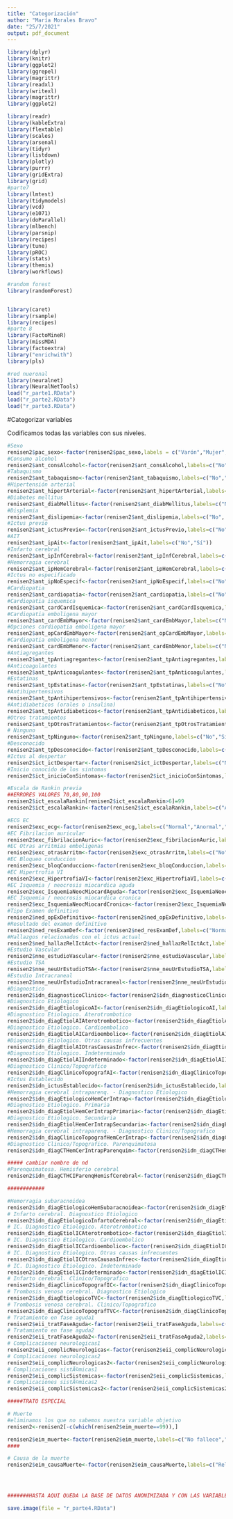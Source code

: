 ---
title: "Categorización"
author: "María Morales Bravo"
date: "25/7/2021"
output: pdf_document
---

```{r,include=F}
library(dplyr)
library(knitr)
library(ggplot2)
library(ggrepel)
library(magrittr)
library(readxl)
library(writexl)
library(magrittr)
library(ggplot2)

library(readr)
library(kableExtra)
library(flextable)
library(scales)
library(arsenal)
library(tidyr)
library(listdown)
library(plotly)
library(purrr)
library(gridExtra)
library(grid)
#parte7
library(lmtest)
library(tidymodels)
library(vcd)
library(e1071)
library(doParallel)
library(mlbench)
library(parsnip)
library(recipes)
library(tune)
library(pROC)
library(stats)
library(themis)
library(workflows)

#random forest
library(randomForest)


library(caret)
library(rsample)
library(recipes)
#parte 8 
library(FactoMineR)
library(missMDA)
library(factoextra)
library("enrichwith")
library(pls)

#red nueronal 
library(neuralnet) 
library(NeuralNetTools)
load("r_parte1.RData")
load("r_parte2.RData")
load("r_parte3.RData")
```


#Categorizar variables

Codificamos todas las variables con sus niveles. 

```{r,echo=F}
#Sexo
renisen2$pac_sexo<-factor(renisen2$pac_sexo,labels = c("Varón","Mujer","Desconocido"))
#Consumo alcohol
renisen2$ant_consAlcohol<-factor(renisen2$ant_consAlcohol,labels=c("No","Moderado","Excesivo","Desconocido"))
#Tabaquismo
renisen2$ant_tabaquismo<-factor(renisen2$ant_tabaquismo,labels=c("No","Sí","Ex","Desconocido")) #nivel ex o no
#Hipertensión arterial
renisen2$ant_hipertArterial<-factor(renisen2$ant_hipertArterial,labels=c("No", "Sí con previo conocimiento","Sí conocida ingreso","Desconocido"))
#Diabetes mellitus
renisen2$ant_diabMellitus<-factor(renisen2$ant_diabMellitus,labels=c("No", "Sí con previo conocimiento","Sí conocida ingreso","Desconocido"))
#Displemia
renisen2$ant_dislipemia<-factor(renisen2$ant_dislipemia,labels=c("No", "Sí con previo conocimiento","Sí conocida ingreso","Desconocido"))
#Ictus previo
renisen2$ant_ictusPrevio<-factor(renisen2$ant_ictusPrevio,labels=c("No","Sí","Desconocido"))
#AIT
renisen2$ant_ipAit<-factor(renisen2$ant_ipAit,labels=c("No","Sí"))
#Infarto cerebral
renisen2$ant_ipInfCerebral<-factor(renisen2$ant_ipInfCerebral,labels=c("No","Sí"))
#Hemorragia cerebral
renisen2$ant_ipHemCerebral<-factor(renisen2$ant_ipHemCerebral,labels=c("No","Sí"))
#Ictus no especificado
renisen2$ant_ipNoEspecif<-factor(renisen2$ant_ipNoEspecif,labels=c("No","Sí"))
#Cardiopatia
renisen2$ant_cardiopatia<-factor(renisen2$ant_cardiopatia,labels=c("No","Sí","Desconocido"))
#Cardiopatia isquemica
renisen2$ant_cardCardIsquemica<-factor(renisen2$ant_cardCardIsquemica,labels=c("No","Angor","IAM <=4 semanas","IAM >4 semanas","Desconocido"))
#Cardiopatia emboligena mayor
renisen2$ant_cardEmbMayor<-factor(renisen2$ant_cardEmbMayor,labels=c("No","Sí","Desconocido"))
#Opciones cardiopatia emboligena mayor
renisen2$ant_opCardEmbMayor<-factor(renisen2$ant_opCardEmbMayor,labels=c("Fibrilación auricular","Otros"))
#Cardiopatia emboligena menor
renisen2$ant_cardEmbMenor<-factor(renisen2$ant_cardEmbMenor,labels=c("No","Sí","Desconocido"))
#Antiagregantes
renisen2$ant_tpAntiagregantes<-factor(renisen2$ant_tpAntiagregantes,labels=c("No","Sí"))
#Anticoagulantes
renisen2$ant_tpAnticoagulantes<-factor(renisen2$ant_tpAnticoagulantes,labels=c("No","Sí"))
#Estatinas
renisen2$ant_tpEstatinas<-factor(renisen2$ant_tpEstatinas,labels=c("No","Sí"))
#Antihipertensivos
renisen2$ant_tpAntihipertensivos<-factor(renisen2$ant_tpAntihipertensivos,labels=c("No","Sí"))
#Antidiabeticos (orales o insulina)
renisen2$ant_tpAntidiabeticos<-factor(renisen2$ant_tpAntidiabeticos,labels=c("No","Sí"))
#Otros tratamientos
renisen2$ant_tpOtrosTratamientos<-factor(renisen2$ant_tpOtrosTratamientos,labels=c("No","Sí"))
# Ninguno
renisen2$ant_tpNinguno<-factor(renisen2$ant_tpNinguno,labels=c("No","Sí"))
#Desconocido
renisen2$ant_tpDesconocido<-factor(renisen2$ant_tpDesconocido,labels=c("No","Sí"))
#Ictus al despertar
renisen2$ict_ictDespertar<-factor(renisen2$ict_ictDespertar,labels=c("No","Sí"))
#Inicio conocido de los sintomas
renisen2$ict_inicioConSintomas<-factor(renisen2$ict_inicioConSintomas,labels=c("No","Sí"))

#Escala de Rankin previa
##ERRORES VALORES 70,80,90,100
renisen2$ict_escalaRankin[renisen2$ict_escalaRankin>6]=99
renisen2$ict_escalaRankin<-factor(renisen2$ict_escalaRankin,labels=c("Asintomático","Incapacidad no significativa","Incapacidad ligera","Incapacida moderada","Incapacidad moderada severa","Incapacidad severa","Muerte","Desconocido"))

#ECG EC
renisen2$exc_ecg<-factor(renisen2$exc_ecg,labels=c("Normal","Anormal","No evaluado"))
#EC Fibrilacion auricular
renisen2$exc_fibrilacionAuric<-factor(renisen2$exc_fibrilacionAuric,labels=c("No","Sí"))
#EC Otras arritmias emboligenas
renisen2$exc_otrasArritm<-factor(renisen2$exc_otrasArritm,labels=c("No","Sí"))
#EC Bloqueo conduccion
renisen2$exc_bloqConduccion<-factor(renisen2$exc_bloqConduccion,labels=c("No","Sí"))
#EC Hipertrofia VI
renisen2$exc_HipertrofiaVI<-factor(renisen2$exc_HipertrofiaVI,labels=c("No","Sí"))
#EC Isquemia / neocrosis miocardica aguda
renisen2$exc_IsquemiaNeocMiocardAguda<-factor(renisen2$exc_IsquemiaNeocMiocardAguda,labels=c("No","Sí"))
#EC Isquemia / neocrosis miocardica cronica
renisen2$exc_IsquemiaNeocMiocardCronica<-factor(renisen2$exc_IsquemiaNeocMiocardCronica,labels=c("No","Sí"))
#Tipo Examen definitivo
renisen2$ned_opExDefinitivo<-factor(renisen2$ned_opExDefinitivo,labels=c("Desconocido","TC-simple","RM-C multimodal","TC ultimodal","Ninguno"))
#Resultado del examen definitivo
renisen2$ned_resExamDef<-factor(renisen2$ned_resExamDef,labels=c("Normal","Patológico","No realizado"))
#Hallazgos relacionados con el ictus actual
renisen2$ned_hallazRelIctAct<-factor(renisen2$ned_hallazRelIctAct,labels=c("No","Infarto territorial","Infarto lacunar","Infarto de territorio frontera","Hemorragia intraparenquimatosa","Hemorragia intraventricular","Hemorragia subaracnoidea","Desconocido"))
#Estudio Vascular
renisen2$nne_estudioVascular<-factor(renisen2$nne_estudioVascular,labels=c("Ultrasonografia","Angio-RM","Angio-TC","ASD","No definido","No realizado"))
#Estudio TSA
renisen2$nne_neuUrEstudioTSA<-factor(renisen2$nne_neuUrEstudioTSA,labels=c("No","Sí"))
#Estudio Intracraneal
renisen2$nne_neuUrEstudioIntracraneal<-factor(renisen2$nne_neuUrEstudioIntracraneal,labels=c("No","Sí"))
#Diagnostico
renisen2$idn_diagnosticoClinico<-factor(renisen2$idn_diagnosticoClinico,labels=c("Ataque isquémico transitorio","Ictus establecido","Ictus no especificado"))
#Diagnostico Etiologico
renisen2$idn_diagEtiologicoAI<-factor(renisen2$idn_diagEtiologicoAI,labels=c("Aterotrombotico o Aterosclerosis de gran vaso","Cardioembolico","Lacunar o enfemedad de pequeño vaso","Otras causas infrecuentes","Indeterminado","Desconocido"))
#Diagnostico Etiologico. Aterotrombotico
renisen2$idn_diagEtiolAIAterotrombotico<-factor(renisen2$idn_diagEtiolAIAterotrombotico,labels=c("Probable estenosis > 50 %","Posible estenosis <= 50 %","Desconocido"))
#Diagnostico Etiologico. Cardioembolico
renisen2$idn_diagEtiolAICardioembolico<-factor(renisen2$idn_diagEtiolAICardioembolico,labels=c("Probable","Posible","Desconocido"))
#Diagnostico Etiologico. Otras causas infrecuentes
renisen2$idn_diagEtiolAIOtrasCausasInfrec<-factor(renisen2$idn_diagEtiolAIOtrasCausasInfrec,labels=c("Disección","Otras","Desconocido"))
#Diagnostico Etiologico. Indeterminado
renisen2$idn_diagEtiolAIIndeterminado<-factor(renisen2$idn_diagEtiolAIIndeterminado,labels=c("Criptogénico","Por dos causas coexistentes","Por estudio insuficiente","Desconocido"))
#Diagnostico Clinico/Topografico
renisen2$idn_diagClinicoTopografAI<-factor(renisen2$idn_diagClinicoTopografAI,labels=c("Carotideo","Vertebrovasilar","Ambos","Localización indeterminada","Posible AIT","Desconocido"))
#Ictus Establecido
renisen2$idn_ictusEstablecido<-factor(renisen2$idn_ictusEstablecido,labels=c("Hemorragia cerebral intraparenquimatosa","Hemorraguia subaracnoidea","Infarto cerebral","Trombosis venosa cerebral","Item sin aplicar (outlier)"))
#Hemorragia cerebral intraparenq. - Diagnostico Etiologico
renisen2$idn_diagEtiologicoHemCerIntrap<-factor(renisen2$idn_diagEtiologicoHemCerIntrap,labels=c("Primaria","Secundaria","Idiopática","Desconocido"))
#Diagnostico Etiologico. Primaria
renisen2$idn_diagEtiolHemCerIntrapPrimaria<-factor(renisen2$idn_diagEtiolHemCerIntrapPrimaria,labels=c("HTA","Amiloide","Desconocido"))
#Diagnostico Etiologico. Secundaria
renisen2$idn_diagEtiolHemCerIntrapSecundaria<-factor(renisen2$idn_diagEtiolHemCerIntrapSecundaria,labels=c("Anticoagulante/Trombólicos","Malformación vascular","Coagulopatía","Tumoral intracraneal","Otros","Desconocido"))
#Hemorragia cerebral intraparenq. - Diagnostico Clinico/Topografico
renisen2$idn_diagClinicoTopografHemCerIntrap<-factor(renisen2$idn_diagClinicoTopografHemCerIntrap,labels=c("Parenquimatosa","Intraventricular","Desconocido"))
#Diagnostico Clinico/Topografico. Parenquimatosa
renisen2$idn_diagCTHemCerIntrapParenquim<-factor(renisen2$idn_diagCTHemCerIntrapParenquim,labels=c("Hemisferio cerebral","Troncoencefálica","Cerebelosa","Desconocido"),levels=c(1,2,3,99))

##### cambiar nombre de nd
#Parenquimatosa. Hemisferio cerebral
renisen2$idn_diagCTHCIParenqHemisfCerebral<-factor(renisen2$idn_diagCTHCIParenqHemisfCerebral,labels=c("Lobular","Profunda","nd","Desconocido")) 

############

#Hemorragia subaracnoidea
renisen2$idn_diagEtiologicoHemSubaracnoidea<-factor(renisen2$idn_diagEtiologicoHemSubaracnoidea,labels=c("Aneurismática","Perimesenfálica","Traumática","Disección arterial","Neoplasia","Otras","Criptogénica","Desconocido"),levels=c(1:7,99))
# Infarto cerebral. Diagnostico Etiologico
renisen2$idn_diagEtiologicoInfartoCerebral<-factor(renisen2$idn_diagEtiologicoInfartoCerebral,labels=c("Aterotrombótico o Aterosclerosis","Cardioembólico","Lacunar o enfermedad de pequeño vaso","Otras causas infrecuentes","Indeterminado","Desconocido"))
# IC. Diagnostico Etiologico. Aterotrombotico
renisen2$idn_diagEtiolICAterotrombotico<-factor(renisen2$idn_diagEtiolICAterotrombotico,labels=c("Probable estenosis > 50 %","Posible estenosis <= 50 %","Desconocido"))
# IC. Diagnostico Etiologico. Cardioembolico
renisen2$idn_diagEtiolICCardioembolico<-factor(renisen2$idn_diagEtiolICCardioembolico,labels=c("Probable","Posible","Desconocido"))
# IC. Diagnostico Etiologico. Otras causas infrecuentes
renisen2$idn_diagEtiolICOtrasCausasInfrec<-factor(renisen2$idn_diagEtiolICOtrasCausasInfrec,labels=c("Disección","Otras","Desconocido"))
# IC. Diagnostico Etiologico. Indeterminado
renisen2$idn_diagEtiolICIndeterminado<-factor(renisen2$idn_diagEtiolICIndeterminado,labels=c("Criptogénico","Por dos causas coexistentes","Por estudio insuficiente","Desconocido"))
# Infarto cerebral. Clinico/Topografico
renisen2$idn_diagClinicoTopografIC<-factor(renisen2$idn_diagClinicoTopografIC,labels=c("PACI","TACI","POCI","LACI","Desconocido"))
# Trombosis venosa cerebral. Diagnostico Etiologico
renisen2$idn_diagEtiologicoTVC<-factor(renisen2$idn_diagEtiologicoTVC,labels=c("Trombofilia congenita","Trombofilia adquirida no neoplásica","Neoplasia","Tratamiento hormonal","Otros","Idiopática","Desconocido"))
# Trombosis venosa cerebral. Clinico/Topografico
renisen2$idn_diagClinicoTopografTVC<-factor(renisen2$idn_diagClinicoTopografTVC,labels=c("Seno longitudinal superior","Seno transverso","Seno recto","Seno cavernoso","Sistema venoso profundo","Vena cortical","Desconocido"),levels=c(1:6,99))
# Tratamiento en fase aguda1
renisen2$eii_tratFaseAguda<-factor(renisen2$eii_tratFaseAguda,labels=c("Trombólisis sistémica","Intervencionismo neuromuscular","Ensayo clínico","Antiagregación","Anticoagulación","craniectomía descompresiva","Evacuación del hematoma","Drenaje","Reversión de la anticoagulación","No"))
# Tratamiento en fase aguda2
renisen2$eii_tratFaseAguda2<-factor(renisen2$eii_tratFaseAguda2,labels=c("Trombólisis sistémica","Intervencionismo neuromuscular","Ensayo clínico","Antiagregación","Anticoagulación","craniectomía descompresiva","Evacuación del hematoma","Drenaje","Reversión de la anticoagulación","No"))
# Complicaciones neurologicas1
renisen2$eii_complicNeurologicas<-factor(renisen2$eii_complicNeurologicas,labels=c("Transformación hemorrágca sintomática","Eema ocupante de espacio con hipertensión endocraneal","Recurrencia precoz","Re-oclusión","Crisis comicial","Deterioro neurológico sin causa","Hidrocefalia","Vasoespasmo arterial","Resangrado","Otras","No"))
# Complicaciones neurologicas2
renisen2$eii_complicNeurologicas2<-factor(renisen2$eii_complicNeurologicas2,labels=c("Transformación hemorrágca sintomática","Eema ocupante de espacio con hipertensión endocraneal","Recurrencia precoz","Re-oclusión","Crisis comicial","Deterioro neurológico sin causa","Hidrocefalia","Vasoespasmo arterial","Resangrado","Otras","No"))
# Complicaciones sistÃ©micas1
renisen2$eii_complicSistemicas<-factor(renisen2$eii_complicSistemicas,labels=c("Neumonía","Infección respiratoria","Hipoventilación/broncoespasmos","Infección urinaria","Otras complicaciones infecciosas","Eap, insuficiencia cardiaca","Síndrome coronario agudo","TEP","TVP","Hemorragia digestiva","Otras","No"))
# Complicaciones sistÃ©micas2
renisen2$eii_complicSistemicas2<-factor(renisen2$eii_complicSistemicas2,labels=c("Neumonía","Infección respiratoria","Hipoventilación/broncoespasmos","Infección urinaria","Otras complicaciones infecciosas","Eap, insuficiencia cardiaca","Síndrome coronario agudo","TEP","TVP","Hemorragia digestiva","Otras","No"))

#####TRATO ESPECIAL

# Muerte
#eliminamos los que no sabemos nuestra variable objetivo 
renisen2<-renisen2[-c(which(renisen2$eim_muerte==99)),]

renisen2$eim_muerte<-factor(renisen2$eim_muerte,labels=c("No fallece","Fallece")) #no se aplica desconocido ya que está eliminado
####

# Causa de la muerte
renisen2$eim_causaMuerte<-factor(renisen2$eim_causaMuerte,labels=c("Relacionada con el ictus","Síndrome coronario agudo","Otras causas cardiovasculares","Infecciosa no pulmonar","Neumonia/infección respiratoria","TEP","Hemoragia digestiva","Otras","Desconocida"))




#######HASTA AQUI QUEDA LA BASE DE DATOS ANONIMIZADA Y CON LAS VARIABLES CARACTERIZADAS#######
```

```{r,echo=F}
save.image(file = "r_parte4.RData")
```